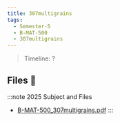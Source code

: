 ```yaml
---
title: 307multigrains
tags:
  - Semester-5
  - B-MAT-500
  - 307multigrains
---
```

> Timeline: ?


## Files 📂

:::note 2025 Subject and Files
- [B-MAT-500_307multigrains.pdf](https://github.com/Studio-17/Epitech-Subjects/raw/main/Semester-5/B-MAT-500/307multigrains/B-MAT-500_307multigrains.pdf)
:::

